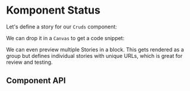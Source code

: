 

# Komponent Status

Let's define a story for our `Cruds` component:

<Story id="components-pills--status-basic" />

We can drop it in a `Canvas` to get a code snippet:

We can even preview multiple Stories in a block. This
gets rendered as a group but defines individual stories
with unique URLs, which is great for review and testing.
<Canvas>
    <Story id="components-pills--pill-small" />
</Canvas>

## Component API
<ArgsTable  />

